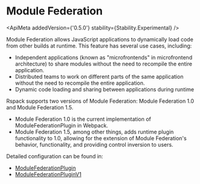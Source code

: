 
# Module Federation

<ApiMeta addedVersion={'0.5.0'} stability={Stability.Experimental} />

Module Federation allows JavaScript applications to dynamically load code from other builds at runtime.
This feature has several use cases, including:

- Independent applications (known as "microfrontends" in microfrontend architecture) to share modules without the need to recompile the entire application.
- Distributed teams to work on different parts of the same application without the need to recompile the entire application.
- Dynamic code loading and sharing between applications during runtime

Rspack supports two versions of Module Federation: Module Federation 1.0 and Module Federation 1.5.

- Module Federation 1.0 is the current implementation of ModuleFederationPlugin in Webpack.
- Module Federation 1.5, among other things, adds runtime plugin functionality to 1.0, allowing for the extension of Module Federation's behavior, functionality, and providing control inversion to users.

Detailed configuration can be found in:

- [ModuleFederationPlugin](/config/plugins.html#containermodulefederationplugin)
- [ModuleFederationPluginV1](/config/plugins.html#containermodulefederationpluginv1)
